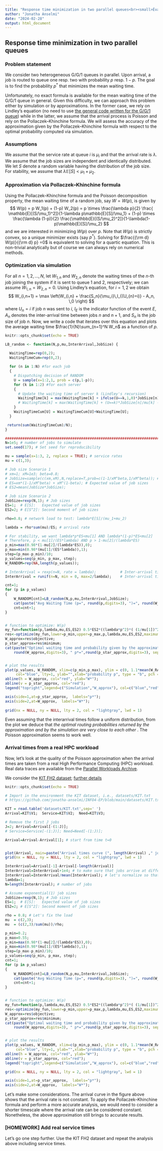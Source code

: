 ```yaml
---
title: "Response time minimization in two parallel queues<br><small>Évaluation de Performances 2024, TD #2, INFO4, Polytech Grenoble</small>"
author: "Jonatha Anselmi"
date: "2024-02-28"
output: html_document
---
```


## Response time minimization in two parallel queues

### Problem statement

We consider two heterogeneous G/G/1 queues in parallel.
Upon arrival, a job is routed to queue one resp. two with probability $p$ resp. $1-p$.
The goal is to find the probability $p^*$ that minimizes the mean waiting time.

Unfortunately, no exact formula is available for the mean waiting time of the G/G/1 queue in general.
Given this difficulty, we can approach this problem either by simulation or by approximations.
In the former case, we rely on Lindley's equation (no need to use [the general code written for the G/G/1 queue](https://rpubs.com/janselmi/GG1_scheduling_disciplines)) while in the latter, we assume that the arrival process is Poisson and rely on the Pollaczek–Khinchine formula. We will assess the accuracy of the approximation given by the Pollaczek–Khinchine formula with respect to the optimal probability computed via simulation.


### Assumptions

We assume that the service rate at queue $i$ is $\mu_i$ and that the arrival rate is $\lambda$.
We assume that the job sizes are independent and identically distributed. We let $S$ denote a random variable having the distribution of the job size.
For stability, we assume that $\lambda \mathbb{E}[S]<\mu_1+\mu_2$.

### Approximation via Pollaczek–Khinchine formula

Using the Pollaczek–Khinchine formula and the Poisson decomposition property, the mean waiting time of a random job, say $W=W(p)$, is given by
$$
W(p) 
= p W_1(p) + (1-p) W_2(p) 
= p \times \frac{\lambda p}{2} \frac{ \mathbb{E}[(S/\mu_1)^2]}{1-\lambda p\mathbb{E}[S]/\mu_1} + (1-p) \times \frac{\lambda (1-p)}{2} \frac{\mathbb{E}[(S/\mu_2)^2]}{1-\lambda(1-p)\mathbb{E}[S]/\mu_2}
$$
and we are interested in minimizing $W(p)$ over $p$. Note that $W(p)$ is strictly convex, so a unique minimizer exists (say $p^*$). Solving for
$\frac{{\rm d} W(p)}{{\rm d} p} =0$ is equivalent to solving for a quartic equation. This is non-trivial analytically but of course we can always rely on numerical methods.


### Optimization via simulation

For all $n=1,2,\ldots,N$, let $W_{1,n}$ and $W_{2,n}$ denote the waiting times of the $n$-th job joining the system if it is sent to queue 1 and 2, respectively; we can assume $W_{1,n}=W_{2,n}=0$.
Using Lindley's equation, for $i=1,2$ we obtain
$$
W_{i,n+1} = \max \left(W_{i,n} +  \frac{S_n}{\mu_i}\,I_{(U_{n}=i)} - A_n, \,0 \right)
$$
where $U_{n}=i$ if job $n$ was sent to $i$, $I_E$ is the indicator function of the event $E$, $A_n$ denotes the inter-arrival time between jobs $n$ and $n+1$, and $S_n$ is the job size of job $n$.
Now, we write a code that iterates over this equation and plots the average waiting time $\frac{1}{N}\sum_{n=1}^N W_n$ as a function of $p$.

```r
knitr::opts_chunk$set(echo = TRUE)

LB_random <- function(N,p,mu,InterArrival,JobSize) {      

  WaitingTime=rep(0,2);
  WaitingTimeCum=rep(0,2);
  
  for (n in 1:N) #for each job
  {
    # Dispatching decision of RANDOM
    U = sample(x=1:2,1, prob = c(p,1-p)); 
    for (k in 1:2) #for each server
    {
      # Update the waiting time of server k (Lindley's recursion)
      WaitingTime[k] = max(WaitingTime[k] + ifelse(U==k,1,0)*JobSize[n]/mu[k] - InterArrival[n], 0);
      # WaitingTime[k] = max(WaitingTime[k] + (U==k)*JobSize[n]/mu[k] - InterArrival[n], 0);
    }
    WaitingTimeCum[U] = WaitingTimeCum[U]+WaitingTime[U];
  }

 return(sum(WaitingTimeCum)/N);
}

################################################################################
N=1e5; # number of jobs to simulate
set.seed(17); # Set seed for reproducibility

mu = sample(x=1:3, 2, replace = TRUE); # service rates
mu = c(1,3);

# Job size Scenario 1
# xm=1; xM=1e3; beta=0.8;
# JobSize=sample(c(xm,xM),N,replace=T,prob=c(1-1/xM^beta,1/xM^beta)); # Job sizes
# ES=xm*(1-1/xM^beta) + xM^(1-beta); # Expected value of job sizes
# ES2=mean(JobSize*JobSize);

# Job size Scenario 2
JobSize=rexp(N,1); # Job sizes
ES=1;  # E[S]:   Expected value of job sizes
ES2=2; # E[S^2]: Second moment of job sizes

rho=0.8; # network load to test: lambda*E[S]/(mu_1+mu_2)

lambda = rho*sum(mu)/ES; # arrival rate

# For stability, we want lambda*p*ES<mu[1] AND lambda*(1-p)*ES<mu[2] 
# Therefore, p < mu[1]/(ES*lambda) AND p > 1-mu[2]/(lambda*ES)
p_min=max(0.98*(1-mu[2]/(lambda*ES)),0);
p_max=min(0.98*(mu[1]/(ES*lambda)),1);
step=(p_max-p_min)/10;
p_values=seq(p_min, p_max, step);
W_RANDOM=rep(NA,length(p_values));

# InterArrival = rexp(n=N, rate = lambda);           # Inter-arrival times: Poisson
InterArrival = runif(n=N, min = 0, max=2/lambda);    # Inter-arrival times: Uniform

cnt=1;
for (p in p_values) 
{
    W_RANDOM[cnt]=LB_random(N,p,mu,InterArrival,JobSize);
    cat(paste("Avg Waiting Time (p=", round(p,digits=3), ")=", round(W_RANDOM[cnt],digits=3),sep=""), "\n");
    cnt=cnt+1;
}


# function to optimize: W(p)
my_fun=function(p,lambda,mu,ES,ES2) 0.5*ES2*((lambda*p^2)*( (1/mu[1])^2)/(1-lambda*p*ES/mu[1]) + (lambda*(1-p)^2)*((1/mu[2])^2)/(1-lambda*(1-p)*ES/mu[2]))
res<-optimize(my_fun,lower=p_min,upper=p_max,p,lambda,mu,ES,ES2,maximum=FALSE)
W_approx=res$objective;
p_star_approx=res$minimum;
cat(paste("Optimal waiting time and probability given by the approximation: W*=", 
    round(W_approx,digits=3), " p*=",round(p_star_approx,digits=3), sep=""), "\n");


# plot the results
plot(p_values, W_RANDOM, xlim=c(p_min,p_max), ylim = c(0, 1.1*mean(W_RANDOM,na.rm = T)),
     col="blue", lty=1, ylab="",xlab="probability p", type = "b", pch = 19, main=paste("Average Waiting Time W(p)"));
abline(h = W_approx, col="red", ylab="W*");
abline(v = p_star_approx, col="red");
legend("topright",legend=c("Simulation","W_approx"), col=c("blue","red"), pch=c("o","*","+"),lty=c(1,2), ncol=1);

axis(side=1,at=p_star_approx,  labels="p*");
axis(side=2,at=W_approx,  labels="W*");
    
grid(nx = NULL, ny = NULL, lty = 2, col = "lightgray", lwd = 1)


```

Even assuming that the interarrival times follow a uniform distribution, from the plot we deduce that *the optimal routing probabilities returned by the approximation and by the simulation are very close to each other* .
The Poisson approximation seems to work well.


### Arrival times from a real HPC workload

Now, let's look at the quality of the Poisson approximation when the arrival times are taken from a real High Performance Computing (HPC) workload.
Real data traces are available from the [Parallel Workloads Archive](http://www.cs.huji.ac.il/labs/parallel/workload/logs.html).

We consider the [KIT FH2 dataset](https://github.com/jonatha-anselmi/INFO4-EP/blob/main/datasets/KIT.txt); [further details](https://www.cs.huji.ac.il/labs/parallel/workload/l_kit_fh2/index.html)


```r
knitr::opts_chunk$set(echo = TRUE)

# Import in the environment the KIT dataset, i.e., datasets/KIT.txt
# https://github.com/jonatha-anselmi/INFO4-EP/blob/main/datasets/KIT.txt

KIT = read.table('datasets/KIT.txt',sep=' ')
Arrival=KIT$V1;  Service=KIT$V2;  Need=KIT$V3;

# Remove the first J jobs
J=2; Arrival=Arrival[-(1:J)]; 
# Service=Service[-(1:J)]; Need=Need[-(1:J)];

Arrival=Arrival-Arrival[1]; # start from time t=0 


plot(Arrival, main=paste("Arrival times curve (", length(Arrival) ," jobs)", sep=""), xlab="time", ylab="Number of jobs arrived")
grid(nx = NULL, ny = NULL, lty = 2, col = "lightgray", lwd = 1)

InterArrival=Arrival[-1]-Arrival[-length(Arrival)] 
InterArrival=InterArrival+1e4; # to make sure that jobs arrive at different times
InterArrival=InterArrival/mean(InterArrival); # let's normalize so that the arrival rate is 1
lambda=1;
N=length(InterArrival); # number of jobs

# Assume exponential(1) job sizes
JobSize=rexp(N,1); # Job sizes
ES=1;  # E[S]:   Expected value of job sizes
ES2=2; # E[S^2]: Second moment of job sizes

rho = 0.8; # Let's fix the load
mu  = c(2,3);
mu  = (c(2,3)/sum(mu))/rho;

p_min=0.2;
p_max=0.55;
p_min=max(0.98*(1-mu[2]/(lambda*ES)),0);
p_max=min(0.98*(mu[1]/(ES*lambda)),1);
step=(p_max-p_min)/10;
p_values=seq(p_min, p_max, step);
cnt=1;
for (p in p_values) 
{
    W_RANDOM[cnt]=LB_random(N,p,mu,InterArrival,JobSize);
    cat(paste("Avg Waiting Time (p=", round(p,digits=3), ")=", round(W_RANDOM[cnt],digits=3),sep=""), "\n");
    cnt=cnt+1;
}


# function to optimize: W(p)
my_fun=function(p,lambda,mu,ES,ES2) 0.5*ES2*((lambda*p^2)*( (1/mu[1])^2)/(1-lambda*p*ES/mu[1]) + (lambda*(1-p)^2)*((1/mu[2])^2)/(1-lambda*(1-p)*ES/mu[2]))
res<-optimize(my_fun,lower=p_min,upper=p_max,p,lambda,mu,ES,ES2,maximum=FALSE)
W_approx=res$objective;
p_star_approx=res$minimum;
cat(paste("Optimal waiting time and probability given by the approximation: W*=", 
    round(W_approx,digits=3), " p*=",round(p_star_approx,digits=3), sep=""), "\n");


# plot the results
plot(p_values, W_RANDOM, xlim=c(p_min,p_max), ylim = c(0, 1.1*mean(W_RANDOM,na.rm = T)),
     col="blue", lty=1, ylab="",xlab="probability p", type = "b", pch = 19, main=paste("Average Waiting Time W(p)"));
abline(h = W_approx, col="red", ylab="W*");
abline(v = p_star_approx, col="red");
legend("topright",legend=c("Simulation","W_approx"), col=c("blue","red"), pch=c("o","*","+"),lty=c(1,2), ncol=1);

grid(nx = NULL, ny = NULL, lty = 2, col = "lightgray", lwd = 1)

axis(side=1,at=p_star_approx,  labels="p*");
axis(side=2,at=W_approx,  labels="W*");

```

Let's make some considerations. The arrival curve in the figure above shows that the arrival rate is not constant. To apply the Pollaczek–Khinchine formula and perform a more accurate analysis, we would need to consider a shorter timescale where the arrival rate can be considered constant.
Nonetheless, the above approximation still brings to accurate results.


### [HOMEWORK] Add real service times

Let's go one step further. Use the KIT FH2 dataset and repeat the analysis above including service times.

<br><br>








